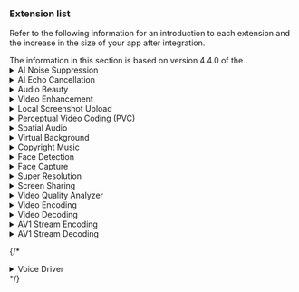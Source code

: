 ### Extension list

Refer to the following information for an introduction to each <Vpd k="SDK" /> extension and the increase in the size of your app after integration.

<Admonition type="info" title="Information">
The information in this section is based on version 4.4.0 of the <Vpd k="SDK" />.
</Admonition>

<details>
<summary>AI Noise Suppression</summary>

The <Vpd k="SDK" /> supports a new version of AI noise suppression, which provides better vocal fidelity, cleaner noise suppression, and adds de-reverberation capabilities. After integrating the AI ​​noise reduction extension, call the `setAINSMode` method to enable the AI ​​noise reduction function and select the noise reduction mode.

The name of the extension for each platform and the increase in the size of your app after integration are as follows:

| Platform | Architecture | Library name | App size increase (KB) |
|:------ |:---------- |:------------------------------------ |:-------------------------- |
| Android | arm64-v8a | `libagora_ai_noise_suppression_extension.so` | 196 |
| Android | armeabi-v7a | `libagora_ai_noise_suppression_extension.so` | 113 |
| Android | x86_64 | `libagora_ai_noise_suppression_extension.so` | 58 |
| Android | x86 | `libagora_ai_noise_suppression_extension.so` | 57 |
| iOS | arm64 | `AgoraAiNoiseSuppressionExtension.xcframework` | 165 |
| iOS | armv7 | `AgoraAiNoiseSuppressionExtension.xcframework` | 10 |
| macOS | arm64 | `AgoraAiNoiseSuppressionExtension.xcframework` | 336 |
| macOS | x86_64 | `AgoraAiNoiseSuppressionExtension.xcframework` | 272 |
| Windows | x86 | `libagora_ai_noise_suppression_extension.dll` | 372 |
| Windows | x86_64 | `libagora_ai_noise_suppression_extension.dll` | 459 |

Since version 4.4.0, the SDK provides a low-latency AI noise suppression extension which reduces processing latency while maintaining a good denoising effect. To use this feature, please [contact technical support](mailto:support@agora.io).

<Admonition type="info" title="Information">
The low-latency version and the regular version of the AI noise suppression extension are independent of each other. You can choose to integrate the appropriate version according to your specific requirements. When calling the `setAINSMode` method to enable AI noise suppression, the regular version of the extension is used by default. To switch to the low-latency version, please [contact technical support](mailto:support@agora.io).
</Admonition>

The name of the extension for each platform and the increase in the size of your app after integration are as follows:

| Platform | Architecture | Library name | App size increase (KB) |
|:------ |:---------- |:------------------------------------ |:-------------------------- |
| Android | arm64-v8a | `libagora_ai_noise_suppression_ll_extension.so` | 188 |
| Android | armeabi-v7a | `libagora_ai_noise_suppression_ll_extension.so` | 111 |
| Android | x86_64 | `libagora_ai_noise_suppression_ll_extension.so` | 58 |
| Android | x86 | `libagora_ai_noise_suppression_ll_extension.so` | 57 |
| iOS | arm64 | `AgoraAiNoiseSuppressionLLExtension.xcframework` | 156 |
| iOS | armv7 | `AgoraAiNoiseSuppressionLLExtension.xcframework` | 44 |
| macOS | arm64 | `AgoraAiNoiseSuppressionLLExtension.xcframework` | 320 |
| macOS | x86_64 | `AgoraAiNoiseSuppressionLLExtension.xcframework` | 272 |
| Windows | x86 | `libagora_ai_noise_suppression_ll_extension.dll` | 374 |
| Windows | x86_64 | `libagora_ai_noise_suppression_ll_extension.dll` | 462 |

</details>

<details>
<summary>AI Echo Cancellation</summary>

Since version 4.1.0, the SDK provides an AI echo cancellation extension that preserves complete, clear, and smooth near-end human voice under poor echo-to-signal conditions. It significantly improves the system's echo cancellation and dual-talk performance, and brings users a more comfortable call and live broadcast experience. It is widely used in conferences, voice chats, karaoke, and other use-cases. To use this feature, please [contact technical support](mailto:support@agora.io).

The name of the extension for each platform and the increase in the size of your app after integration are as follows:

| Platform | Architecture | Library name | App size increase (KB) |
|:------ |:---------- |:-------------------------------------------- |:-------------------------- |
| Android | arm64-v8a | `libagora_ai_echo_cancellation_extension.so` | 322 |
| Android | armeabi-v7a | `libagora_ai_echo_cancellation_extension.so` | 169 |
| Android | x86 | `libagora_ai_echo_cancellation_extension.so` | 58 |
| Android | x86_64 | `libagora_ai_echo_cancellation_extension.so` | 56 |
| iOS | arm64 | `AgoraAiEchoCancellationExtension.xcframework` | 287 |
| iOS | armv7 | `AgoraAiEchoCancellationExtension.xcframework` | 10 |
| macOS | arm64 | `AgoraAiEchoCancellationExtension.xcframework` | 576 |
| macOS | x86_64 | `AgoraAiEchoCancellationExtension.xcframework` | 496 |
| Windows | x86 | `libagora_ai_echo_cancellation_extension.dll` | 562 |
| Windows | x86_64 | `libagora_ai_echo_cancellation_extension.dll` | 738 |

Since version 4.4.0, the SDK provides a low-latency AI echo cancellation extension, which reduces processing latency while maintaining a good echo cancellation effect. To use this feature, please [contact technical support](mailto:support@agora.io).

<Admonition type="info" title="Information">
The low-latency version and the regular version of the AI ​​echo cancellation extension are independent of each other. Choose the appropriate version according to your requirements. When AI echo cancellation is enabled, the regular version of the extension is used by default. To switch to the low-latency version, please [contact technical support](mailto:support@agora.io).
</Admonition>

The name of the extension for each platform and the increase in the size of your app after integration are as follows:

| Platform | Architecture | Library name | App size increase (KB) |
|:------ |:---------- |:-------------------------------------------- |:-------------------------- |
| Android | arm64-v8a | `libagora_ai_echo_cancellation_ll_extension.so` | 322 |
| Android | armeabi-v7a | `libagora_ai_echo_cancellation_ll_extension.so` | 169 |
| Android | x86 | `libagora_ai_echo_cancellation_ll_extension.so` | 58 |
| Android | x86_64 | `libagora_ai_echo_cancellation_ll_extension.so` | 56 |
| iOS | arm64 | `AgoraAiEchoCancellationLLExtension.xcframework` | 287 |
| iOS | armv7 | `AgoraAiEchoCancellationLLExtension.xcframework` | 10 |
| macOS | arm64 | `AgoraAiEchoCancellationLLExtension.xcframework` | 576 |
| macOS | x86_64 | `AgoraAiEchoCancellationLLExtension.xcframework` | 480 |
| Windows | x86 | `libagora_ai_echo_cancellation_ll_extension.dll` | 560 |
| Windows | x86_64 | `libagora_ai_echo_cancellation_ll_extension.dll` | 734 |

</details>
<details>
<summary>Audio Beauty</summary>

The Audio Beauty extension provides a series of preset vocal effects, and also supports custom vocal effects through pitch, sound balance, and reverberation settings. It is widely used in voice chat, PK live broadcast, K song room, music radio, and other use-cases. After integrating the Audio Beauty extension, call the following methods to enable the desired audio effect:

- `setVoiceBeautifierPreset`: Apply chat voice beautifier, singing voice beautifier, or timbre change
- `setAudioEffectPreset`: Enable voice changing effects, music style effects, space shaping, electronic music effects.
- `setVoiceConversionPreset`: Use basic voice conversion
- `setLocalVoicePitch`, `setLocalVoiceEqualization`, `setLocalVoiceReverb`: Adjust the pitch, equalization and reverb effects to get the desired audio effect

The name of the extension for each platform and the increase in the size of your app after integration are as follows:

| Platform | Architecture | Library name | App size increase (KB) |
|:------ |:---------- |:------------------------------------ |:-------------------------- |
| Android | arm64-v8a | `libagora_audio_beauty_extension.so` | 839 |
| Android | armeabi-v7a | `libagora_audio_beauty_extension.so` | 749 |
| Android | x86 | `libagora_audio_beauty_extension.so` | 753 |
| Android | x86_64 | `libagora_audio_beauty_extension.so` | 754 |
| iOS | arm64 | `AgoraAudioBeautyExtension.xcframework` | 650 |
| iOS | armv7 | `AgoraAudioBeautyExtension.xcframework` | 650 |
| macOS | arm64 | `AgoraAudioBeautyExtension.xcframework` | 1424 |
| macOS | x86_64 | `AgoraAudioBeautyExtension.xcframework` | 1440 |
| Windows | x86 | `libagora_audio_beauty_extension.dll` | 1756 |
| Windows | x86_64 | `libagora_audio_beauty_extension.dll` | 1893 |

</details>
<details>

<summary>Video Enhancement</summary>

The Video Enhancement extension provides basic beauty, video noise reduction, dark light enhancement, color enhancement, and other capabilities. After integrating the extension, call the following methods to enable the enhancement function you want:

- `setBeautyEffectOptions`: Set basic beauty effects
- `setVideoDenoiserOptions`: Set video de-noising
- `setLowlightEnhanceOptions`: Set low-light enhancement options
- `setColorEnhanceOptions`: Set color enhancement options

The name of the extension for each platform and the increase in the size of your app after integration are as follows:

| Platform | Architecture | Library name | App size increase (KB) |
|:------ |:---------- |:------------------------------------ |:-------------------------- |
| Android | arm64-v8a | `libagora_clear_vision_extension.so` | 2133 |
| Android | armeabi-v7a | `libagora_clear_vision_extension.so` | 1740 |
| Android | x86 | `libagora_clear_vision_extension.so` | 852 |
| Android | x86_64 | `libagora_clear_vision_extension.so` | 868 |
| iOS | arm64 | `AgoraClearVisionExtension.xcframework` | 2070 |
| iOS | armv7 | `AgoraClearVisionExtension.xcframework` | 1903 |
| macOS | arm64 | `AgoraClearVisionExtension.xcframework` | 3200 |
| macOS | x86_64 | `AgoraClearVisionExtension.xcframework` | 3264 |
| Windows | x86 | `libagora_clear_vision_extension.dll` | 3002 |
| Windows | x86_64 | `libagora_clear_vision_extension.dll` | 3327 |

</details>
<details>
<summary>Local Screenshot Upload</summary>

The Local Screenshot Upload extension enables you to take screenshots and upload videos sent by local users to meet the needs of video content moderation. After integrating the extension, call `enableContentInspect` to enable local screenshot upload.

The name of the extension for each platform and the increase in the size of your app after integration are as follows:

| Platform | Architecture | Library name | App size increase (KB) |
|:------ |:---------- |:------------------------------------ |:-------------------------- |
| Android | arm64-v8a | `libagora_content_inspect_extensio.so` | 1078 |
| Android | armeabi-v7a | `libagora_content_inspect_extensio.so` | 971 |
| Android | x86 | `libagora_content_inspect_extensio.so` | 57 |
| Android | x86_64 | `libagora_content_inspect_extensio.so` | 56 |
| iOS | arm64 | `AgoraContentInspectExtension.xcframework` | 988 |
| iOS | armv7 | `AgoraContentInspectExtension.xcframework` | 932 |
| macOS | arm64 | `AgoraContentInspectExtension.xcframework` | 1296 |
| macOS | x86_64 | `AgoraContentInspectExtension.xcframework` | 1264 |
| Windows | x86 | `libagora_content_inspect_extension.dll` | 1386 |
| Windows | x86_64 | `libagora_content_inspect_extension.dll` | 1542 |

</details>
<details>

<summary>Perceptual Video Coding (PVC)</summary>

Perceptual Video Coding is a video encoding method that reduces bandwidth consumption while ensuring the same image quality. It improves video fluency in bandwidth-constrained use-cases and reduces data consumption in mobile network use-cases. To use this feature, please [contact technical support](mailto:support@agora.io).

<Admonition type="caution" title="Caution">
Since version 4.1.0, the SDK statically compiles the PVC library by default and no longer provides an extension method. If you have previously integrated the PVC extension, delete the extension from the project dependencies and recompile the project after upgrading.
</Admonition>

The name of the extension for each platform and the increase in the size of your app after integration are as follows:

| Platform | Architecture | Library name | App size increase (KB) |
|:------ |:---------- |:------------------------------------ |:-------------------------- |
| Android | arm64-v8a | `libagora_pvc_extension.so` | 170 |
| Android | armeabi-v7a | `libagora_pvc_extension.so` | 120 |
| iOS | arm64 | `AgoraPvcExtension.xcframework` | 60 |
| iOS | armv7 | `AgoraPvcExtension.xcframework` | 60 |
| macOS | arm64 | `AgoraPvcExtension.xcframework` | 643 |
| macOS | x86_64 | `AgoraPvcExtension.xcframework` | 530 |
| Windows | x86 | `libagora_pvc_extension.dll` | 814 |
| Windows | x86_64 | `libagora_pvc_extension.dll` | 974 |

</details>

<details>
<summary>Spatial Audio</summary>

The Spatial Audio extension shapes the direction of the remote user's voice and simulates the propagation process of sound in 3D space. It enables the local user to hear the spatial audio of the remote user.

The name of the extension for each platform and the increase in the size of your app after integration are as follows:

| Platform | Architecture | Library name | App size increase (KB) |
|:------ |:---------- |:------------------------------------ |:-------------------------- |
| Android | arm64-v8a | `libagora_spatial_audio_extension.so` | 3120 |
| Android | armeabi-v7a | `libagora_spatial_audio_extension.so` | 3037 |
| Android | x86 | `libagora_spatial_audio_extension.so` | 3032 |
| Android | x86_64 | `libagora_spatial_audio_extension.so` | 3028 |
| iOS | arm64 | `AgoraSpatialAudioExtension.xcframework` | 2956 |
| iOS | armv7 | `AgoraSpatialAudioExtension.xcframework` | 2957 |
| macOS | arm64 | `AgoraSpatialAudioExtension.xcframework` | 4960 |
| macOS | x86_64 | `AgoraSpatialAudioExtension.xcframework` | 4960 |
| Windows | x86 | `libagora_spatial_audio_extension.dll` | 4279 |
| Windows | x86_64 | `libagora_spatial_audio_extension.dll` | 4389 |

</details>

<details>
<summary>Virtual Background</summary>

After integrating the Virtual Background extension, call `enableVirtualBackground` to enable the virtual background. Use a custom background image or green screen to replace the local user's original background, or blur the background.

The name of the extension for each platform and the increase in the size of your app after integration are as follows:

| Platform | Architecture | Library name | App size increase (KB) |
|:------ |:---------- |:-------------------------------------------- |:-------------------------- |
| Android | arm64-v8a | `libagora_segmentation_extension.so` | 1729 |
| Android | armeabi-v7a | `libagora_segmentation_extension.so` | 1454 |
| iOS | arm64 | `AgoraVideoSegmentationExtension.xcframework` | 1720 |
| iOS | armv7 | `AgoraVideoSegmentationExtension.xcframework` | 1616 |
| macOS | arm64 | `AgoraVideoSegmentationExtension.xcframework` | 2560 |
| macOS | x86_64 | `AgoraVideoSegmentationExtension.xcframework` | 2768 |
| Windows | x86 | `libagora_segmentation_extension.dll` | 2159 |
| Windows | x86_64 | `libagora_segmentation_extension.dll` | 2488 |

</details>

<details>
<summary>Copyright Music</summary>

Since version 4.1.0, the SDK provides a copyrighted music extension (DRM, Data Rights Management) to implement functions related to playing copyrighted music in real-time interactive use-cases, such as retrieving music resources, obtaining music charts and chart details, preloading and playing music resources, downloading lyrics and posters, etc. For details, see [v4.1.0 release notes](./../overview/release-notes#v4.1.0).

<Admonition type="caution" title="Caution">
- For Android SDK prior to 4.3.0, `libagora_drm_loader_extension.so` and `libagora_udrm3_extension.so` must be integrated to use the copyrighted music extension.
- Since version 4.3.0, the SDK has removed the copyrighted music dynamic library. When the app uses the copyrighted music function, it is no longer necessary to introduce the copyrighted music dynamic library.
</Admonition>

The name of the extension for each platform and the increase in the size of your app after integration are as follows:

| Platform | Architecture  | Library name | App size increase (KB) |
|:------ |:--------------|:-------------------------------------------- |:-----------------------|
| Android | arm64-v8a     | <ul><li>`libagora_drm_loader_extension.so`</li><li>`libagora_udrm3_extension.so`</li></ul> | 1413                   |
| Android | armeabi-v7a   | <ul><li>`libagora_drm_loader_extension.so`</li><li>`libagora_udrm3_extension.so`</li></ul> | 1014                   |
| Android | x86           | <ul><li>`libagora_drm_loader_extension.so`</li><li>`libagora_udrm3_extension.so`</li></ul> | 1403                   |
| Android | x86_64        | <ul><li>`libagora_drm_loader_extension.so`</li><li>`libagora_udrm3_extension.so`</li></ul> | 1444                   |
| iOS | arm64 & armv7 | `AgoraDrmLoaderExtension.xcframework` | 1772                   |

</details>

<details>
<summary>Face Detection</summary>

Since version 4.1.1, the SDK provides a Face Detection extension, which uses an algorithm to identify faces or portraits, and uses higher quality encoding for the Region of Interest (ROI) area during the encoding process to achieve a clearer effect for faces or portraits. To use this feature, please [contact technical support](mailto:support@agora.io).

<Admonition type="caution" title="Caution">

<PlatformWrapper platform={['macos', 'ios', 'windows', 'android', 'electron', 'react-native', 'flutter', 'unreal', 'electron']}>
There is no dependency between the Face Detection extension and the `enableFaceDetection` method. The latter uses the SDK's built-in functionality and does not require the Face Detection extension.
</PlatformWrapper>

<PlatformWrapper platform={['unity', 'blueprint']}>
There is no dependency between the Face Detection extension and the `EnableFaceDetection` method. The latter uses the SDK's built-in functionality and does not require the Face Detection extension.
</PlatformWrapper>

</Admonition>

The name of the extension for each platform and the increase in the size of your app after integration are as follows:

| Platform | Architecture | Library name | App size increase (KB) |
|:------ |:---------- |:----------------------------- |:------------------------- |
| Android | arm64-v8a | `libagora_face_detection_extension.so` | 497 |
| Android | armeabi-v7a | `libagora_face_detection_extension.so` | 332 |
| Android | x86 | `libagora_face_detection_extension.so` | 133 |
| Android | x86_64 | `libagora_face_detection_extension.so` | 131 |
| iOS | arm64 | `AgoraFaceDetectionExtension.xcframework` | 411 |
| iOS | armv7 | `AgoraFaceDetectionExtension.xcframework` | 15 |
| macOS | arm64 | `AgoraFaceDetectionExtension.xcframework` | 864 |
| macOS | x86_64 | `AgoraFaceDetectionExtension.xcframework` | 848 |
| Windows | x86 | `libagora_face_detection_extension.dll` | 867 |
| Windows | x86_64 | `libagora_face_detection_extension.dll` | 1060 |

</details>

<details>
<summary>Face Capture</summary>

Since version 4.3.0, the SDK provides a Face Capture extension for obtaining facial expressions, head rotation, head translation and other facial information. This information is useful to drive the expression changes and head displacement of virtual human characters. {/* To use this function, see [Face Capture](./../advanced-features/face-capture) for details. */}

The name of the extension for each platform and the increase in the size of your app after integration are as follows:

| Platform | Architecture | Library name | App size increase (KB) |
|:------ |:---------- |:----------------------------- |:------------------------- |
| Android | arm64-v8a | `libagora_face_capture_extension.so` | 1377 |
| Android | armeabi-v7a | `libagora_face_capture_extension.so` | 1082 |
| iOS | armv7 | `AgoraFaceCaptureExtension.xcframework` | 1145 |
| iOS | arm64 | `AgoraFaceCaptureExtension.xcframework` | 1306 |
| macOS | arm64 | `AgoraFaceCaptureExtension.xcframework` | 2304 |
| macOS | x86_64 | `AgoraFaceCaptureExtension.xcframework` | 2480 |
| Windows | x86 | `libagora_face_capture_extension.dll` | 2322 |
| Windows | x86_64 | `libagora_face_capture_extension.dll` | 2701 |

</details>

<details>
<summary>Super Resolution</summary>

After integrating the Super Resolution extension, call `enableRemoteSuperResolution` to improve the image resolution of the remote video.

<Admonition type="caution" title="Caution">
Since version 4.1.1, the SDK statically compiles the Super Resolution library by default, and no longer provides an extension method. The `enableRemoteSuperResolution` API has been deleted from the SDK, and Super Resolution no longer requires calling the method to enable it. If you have previously integrated the Super Resolution extension, delete the extension from the project dependencies after upgrading and recompile the project.
</Admonition>

The name of the extension for each platform and the increase in the size of your app after integration are as follows:

| Platform | Architecture | Library name | App size increase (KB) |
| ------- | ----------- | ------------------------------------ | ------------------ |
| Android | arm64-v8a | `libagora_super_resolution_extension.so` | 214 |
| Android | armeabi-v7a | `libagora_super_resolution_extension.so` | 161 |
| iOS | arm64 | `AgoraSuperResolutionExtension.xcframework` | 161 |
| iOS | armv7 | `AgoraSuperResolutionExtension.xcframework` | 165 |

</details>

<details>
<summary>Screen Sharing</summary>

The Screen Sharing extension enables a local user to share their screen contents with other users to improve communication efficiency. For details, see [Screen Sharing](../core-functionality/screen-sharing).

<PlatformWrapper platform="android">
<Admonition type="caution" title="Caution">
To use the screen sharing extension on the Android platform, integrate both <code>libagora_screen_capture_extension.so</code> and <code>AgoraScreenShareExtension.aar</code>.
</Admonition>
</PlatformWrapper>

The library name and the size of the app after integration are shown in the following table:

| Platform | Architecture | Library name | App size increase (KB) |
| ------- | ----------- | --------------------------------- | ------------------ |
| Android | arm64 | `libagora_screen_capture_extension.so` | 132 |
| Android | armv7 | `libagora_screen_capture_extension.so` | 93 |
| Android | arm64 & armv7 | `AgoraScreenShareExtension.aar` | 69 |
| iOS | arm64 | `AgoraReplayKitExtension.xcframework` | 67 |
| iOS | armv7 | `AgoraReplayKitExtension.xcframework` | 66 |
| macOS | arm64 | `AgoraScreenCaptureExtension.xcframework` | 736 |
| macOS | x86_64 | `AgoraScreenCaptureExtension.xcframework` | 912 |
| Windows | x86 | `libagora_screen_capture_extension.dll` | 1080 |
| Windows | x86_64 | `libagora_screen_capture_extension.dll` | 1244 |

</details>

<details>
<summary>Video Quality Analyzer</summary>

Since version 4.1.0, the SDK provides a Video Quality Analyzer (VQA) extension, which simulates real-person subjective feelings to score video quality. To use this feature, please [contact technical support](mailto:support@agora.io).

The name of the extension for each platform and the increase in the size of your app after integration are as follows:

| Platform | Architecture | Library name | App size increase (KB) |
|:------ |:---------- |:-------------------------------------------- |:-------------------------- |
| Android | arm64-v8a | `libagora_video_quality_analyzer_extension.so` | 575 |
| Android | armeabi-v7a | `libagora_video_quality_analyzer_extension.so` | 458 |
| Android | x86 | `libagora_video_quality_analyzer_extension.so` | 58 |
| Android | x86_64 | `libagora_video_quality_analyzer_extension.so` | 57 |
| iOS | arm64 | `AgoraVideoQualityAnalyzerExtension.xcframework` | 547 |
| iOS | armv7 | `AgoraVideoQualityAnalyzerExtension.xcframework` | 480 |
| macOS | arm64 | `AgoraVideoQualityAnalyzerExtension.xcframework` | 880 |
| macOS | x86_64 | `AgoraVideoQualityAnalyzerExtension.xcframework` | 976 |
| Windows | x86 | `libagora_video_quality_analyzer_extension.dll` | 873 |
| Windows | x86_64 | `libagora_video_quality_analyzer_extension.dll` | 1046 |

</details>

<details>
<summary>Video Encoding</summary>

Since version 4.2.0, the SDK provides a Video Encoding extension. Compared to the native SDK encoding solution, this extension provides more encoding options and helps you achieve faster and higher compression video encoding. To use this feature, please [contact technical support](mailto:support@agora.io).

<Admonition type="info" title="Information">
To use the Video Encoding extension, integrate **both** the libraries listed in the following table according to the target platform.
</Admonition>

| Platform | Architecture | Library name | App size increase (KB) |
|:---------|:-------------|:-------------------------------------------- |:-----------------------|
| Android  | arm64-v8a    | <ul><li>`libagora_video_encoder_extension.so`</li><li>`video_enc.so`</li></ul> | 945                    |
| Android  | armeabi-v7a  | <ul><li>`libagora_video_encoder_extension.so`</li><li>`video_enc.so`</li></ul> | 873                    |
| Android  | x86          | <ul><li>`libagora_video_encoder_extension.so`</li><li>`video_enc.so`</li></ul> | 1125                   |
| Android  | x86_64       | <ul><li>`libagora_video_encoder_extension.so`</li><li>`video_enc.so`</li></ul> | 1126                   |
| iOS      | arm64        | <ul><li>`AgoraVideoEncoderExtension.xcframework`</li><li>`video_enc.xcframework`</li></ul> | 773                    |
| iOS      | armv7        | <ul><li>`AgoraVideoEncoderExtension.xcframework`</li><li>`video_enc.xcframework`</li></ul> | 788                    |
| macOS    | arm64        | <ul><li>`AgoraVideoEncoderExtension.xcframework`</li><li>`video_enc.xcframework`</li></ul> | 1504                   |
| macOS    | x86_64       | <ul><li>`AgoraVideoEncoderExtension.xcframework`</li><li>`video_enc.xcframework`</li></ul> | 2020                   |
| Windows  | x86          | <ul><li>`libagora_video_encoder_extension.dll`</li><li>`video_enc.dll`</li></ul> | 2501                   |
| Windows  | x86_64       | <ul><li>`libagora_video_encoder_extension.dll`</li><li>`video_enc.dll`</li></ul> | 2853                   |

</details>
<details>
<summary>Video Decoding</summary>

Since version 4.2.0, the SDK provides a Video Decoding extension. Compared to the native SDK decoding solution, this extension provides more decoding options and helps you achieve faster and higher compression video decoding. To use this feature, please [contact technical support](mailto:support@agora.io).

<Admonition type="caution" title="Caution">
To use the Video Decoding extension, integrate **both** the libraries listed in the following table according to the target platform.
</Admonition>

| Platform | Architecture | Library name | App size increase (KB) |
|:---------|:-------------|:-------------------------------------------- |:-----------------------|
| Android  | arm64-v8a    | <ul><li>`libagora_video_decoder_extension.so`</li><li>`video_dec.so`</li></ul> | 817                    |
| Android  | armeabi-v7a  | <ul><li>`libagora_video_decoder_extension.so`</li><li>`video_dec.so`</li></ul> | 763                    |
| Android  | x86          | <ul><li>`libagora_video_decoder_extension.so`</li><li>`video_dec.so`</li></ul> | 952                    |
| Android  | x86_64       | <ul><li>`libagora_video_decoder_extension.so`</li><li>`video_dec.so`</li></ul> | 976                    |
| iOS      | arm64        | <ul><li>`AgoraVideoDecoderExtension.xcframework`</li><li>`video_dec.xcframework`</li></ul> | 635                    |
| iOS      | armv7        | <ul><li>`AgoraVideoDecoderExtension.xcframework`</li><li>`video_dec.xcframework`</li></ul> | 662                    |
| macOS    | arm64        | <ul><li>`AgoraVideoDecoderExtension.xcframework`</li><li>`video_dec.xcframework`</li></ul> | 1296                   |
| macOS    | x86_64       | <ul><li>`AgoraVideoDecoderExtension.xcframework`</li><li>`video_dec.xcframework`</li></ul> | 1848                   |
| Windows  | x86          | <ul><li>`libagora_video_decoder_extension.dll`</li><li>`video_dec.dll`</li></ul> | 2115                   |
| Windows  | x86_64       | <ul><li>`libagora_video_decoder_extension.dll`</li><li>`video_dec.dll`</li></ul> | 2421                   |

</details>

<details>
<summary>AV1 Stream Encoding</summary>

Since version 4.3.0, the SDK includes an AV1 Stream Encoding extension that enables encoding of video streams in the AV1 format. To use this feature, please [contact technical support](mailto:support@agora.io).

| Platform | Architecture | Library name | App size increase (KB) |
|:------ |:---------- |:-------------------------------------------- |:-------------------------- |
| Android | arm64-v8a | `libagora_video_av1_encoder_extension.so` | 726 |
| Android | armeabi-v7a | `libagora_video_av1_encoder_extension.so` | 586 |
| Android | x86 | `libagora_video_av1_encoder_extension.so` | 922 |
| Android | x86_64 | `libagora_video_av1_encoder_extension.so` | 929 |
| iOS | arm64 | `AgoraVideoAv1EncoderExtension.xcframework` | 579 |
| iOS | armv7 | `AgoraVideoAv1EncoderExtension.xcframework` | 586 |
| macOS | arm64 | `AgoraVideoAv1EncoderExtension.xcframework` | 944 |
| macOS | x86_64 | `AgoraVideoAv1EncoderExtension.xcframework` | 1616 |
| Windows | x86 | `libagora_video_av1_encoder_extension.dll` | 1877 |
| Windows | x86_64 | `libagora_video_av1_encoder_extension.dll` | 2064 |

</details>

<details>
<summary>AV1 Stream Decoding</summary>

Since version 4.3.0, the SDK includes an AV1 Stream Decoding extension that enables decoding of video streams in the AV1 format. To use this feature, please [contact technical support](mailto:support@agora.io).

| Platform | Architecture | Library name | App size increase (KB) |
|:------ |:---------- |:-------------------------------------------- |:-------------------------- |
| Android | arm64-v8a | `libagora_video_av1_decoder_extension.so` | 528 |
| Android | armeabi-v7a | `libagora_video_av1_decoder_extension.so` | 492 |
| Android | x86 | `libagora_video_av1_decoder_extension.so` | 606 |
| Android | x86_64 | `libagora_video_av1_decoder_extension.so` | 584 |
| iOS | arm64 | `AgoraVideoAv1DecoderExtension.xcframework` | 376 |
| iOS | armv7 | `AgoraVideoAv1DecoderExtension.xcframework` | 368 |
| macOS | arm64 | `AgoraVideoAv1DecoderExtension.xcframework` | 1040 |
| macOS | x86_64 | `AgoraVideoAv1DecoderExtension.xcframework` | 2016 |
| Windows | x86 | `libagora_video_av1_decoder_extension.dll` | 1449 |
| Windows | x86_64 | `libagora_video_av1_decoder_extension.dll` | 2289 |

</details>

{/* <details>
<summary>Voice Driver</summary>

Since version 4.XX, the SDK provides a Voice Driver extension that converts voice information into facial information corresponding to the mouth shape. You use this information to drive the virtual human face to make the mouth shape change corresponding to the voice. To use this feature, please [contact technical support](mailto:support@agora.io).


| Platform | Architecture | Library name | App size increase (KB) |
|:------ |:---------- |:-------------------------------------------- |:-------------------------- |
| Android | arm64-v8a | `libagora_lip_sync_extension.so` | 5719 |
| Android | armeabi-v7a | `libagora_lip_sync_extension.so` | 5644 |
| iOS | arm64 | `AgoraLipSyncExtension.xcframework` | 5679 |
| iOS | armv7 | `AgoraLipSyncExtension.xcframework` | 5654 |
| macOS | arm64 | `AgoraLipSyncExtension.xcframework` | 6416 |
| macOS | x86_64 | `AgoraLipSyncExtension.xcframework` | 6528 |
| Windows | x86 | `libagora_lip_sync_extension.dll` | 6826 |
| Windows | x86_64 | `libagora_lip_sync_extension.dll` | 7038 |

</details> */}
